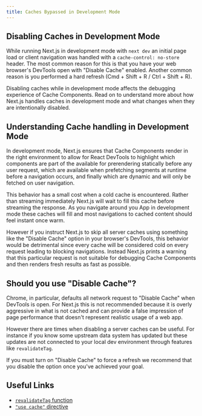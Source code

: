 ```yaml
---
title: Caches Bypassed in Development Mode
---
```


## Disabling Caches in Development Mode

While running Next.js in development mode with `next dev` an initial page load or client navigation was handled with a `cache-control: no-store` header. The most common reason for this is that you have your web browser's DevTools open with "Disable Cache" enabled. Another common reason is you performed a hard refresh (Cmd + Shift + R / Ctrl + Shift + R).

Disabling caches while in development mode affects the debugging experience of Cache Components. Read on to understand more about how Next.js handles caches in development mode and what changes when they are intentionally disabled.

## Understanding Cache handling in Development Mode

In development mode, Next.js ensures that Cache Components render in the right environment to allow for React DevTools to highlight which components are part of the available for prerendering statically before any user request, which are available when prefetching segments at runtime before a navigation occurs, and finally which are dynamic and will only be fetched on user navigation.

This behavior has a small cost when a cold cache is encountered. Rather than streaming immediately Next.js will wait to fill this cache before streaming the response. As you navigate around you App in development mode these caches will fill and most navigations to cached content should feel instant once warm.

However if you instruct Next.js to skip all server caches using something like the "Disable Cache" option in your browser's DevTools, this behavior would be detrimental since every cache will be considered cold on every request leading to blocking navigations. Instead Next.js prints a warning that this particular request is not suitable for debugging Cache Components and then renders fresh results as fast as possible.

## Should you use "Disable Cache"?

Chrome, in particular, defaults all network request to "Disable Cache" when DevTools is open. For Next.js this is not recommended because it is overly aggressive in what is not cached and can provide a false impression of page performance that doesn't represent realistic usage of a web app.

However there are times when disabling a server caches can be useful. For instance if you know some upstream data system has updated but these updates are not connected to your local dev environment through features like `revalidateTag`.

If you must turn on "Disable Cache" to force a refresh we recommend that you disable the option once you've achieved your goal.

## Useful Links

- [`revalidateTag` function](/docs/app/api-reference/functions/revalidateTag)
- [`"use cache"` directive](/docs/app/api-reference/directives/use-cache)
